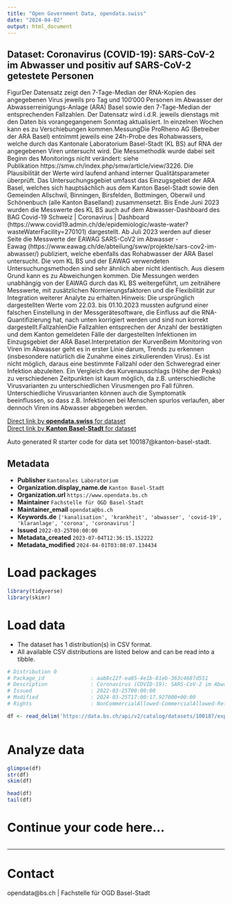 ```yaml
---
title: "Open Government Data, opendata.swiss"
date: "2024-04-02"
output: html_document
---
```


## Dataset: Coronavirus (COVID-19): SARS-CoV-2 im Abwasser und positiv auf SARS-CoV-2 getestete Personen

FigurDer Datensatz zeigt den 7-Tage-Median der RNA-Kopien des angegebenen Virus jeweils pro Tag und 100‘000 Personen im Abwasser der Abwasserreinigungs-Anlage (ARA) Basel sowie den 7-Tage-Median der entsprechenden Fallzahlen. Der Datensatz wird i.d.R. jeweils dienstags mit den Daten bis vorangegangenem Sonntag aktualisiert. In einzelnen Wochen kann es zu Verschiebungen kommen.MessungDie ProRheno AG (Betreiber der ARA Basel) entnimmt jeweils eine 24h-Probe des Rohabwassers, welche durch das Kantonale Laboratorium Basel-Stadt (KL BS) auf RNA der angegebenen Viren untersucht wird. Die Messmethodik wurde dabei seit Beginn des Monitorings nicht verändert: siehe Publikation https://smw.ch/index.php/smw/article/view/3226. Die Plausibilität der Werte wird laufend anhand interner Qualitätsparameter überprüft. Das Untersuchungsgebiet umfasst das Einzugsgebiet der ARA Basel, welches sich hauptsächlich aus dem Kanton Basel-Stadt sowie den Gemeinden Allschwil, Binningen, Birsfelden, Bottmingen, Oberwil und Schönenbuch (alle Kanton Baselland) zusammensetzt. Bis Ende Juni 2023 wurden die Messwerte des KL BS auch auf dem Abwasser-Dashboard des BAG Covid-⁠19 Schweiz | Coronavirus | Dashboard (https://www.covid19.admin.ch/de/epidemiologic/waste-water?wasteWaterFacility=270101) dargestellt. Ab Juli 2023 werden auf dieser Seite die Messwerte der EAWAG SARS-CoV2 im Abwasser - Eawag (https://www.eawag.ch/de/abteilung/sww/projekte/sars-cov2-im-abwasser/) publiziert, welche ebenfalls das Rohabwasser der ARA Basel untersucht. Die vom KL BS und der EAWAG verwendeten Untersuchungsmethoden sind sehr ähnlich aber nicht identisch. Aus diesem Grund kann es zu Abweichungen kommen. Die Messungen werden unabhängig von der EAWAG durch das KL BS weitergeführt, um zeitnähere Messwerte, mit zusätzlichen Normierungsfaktoren und die Flexibilität zur Integration weiterer Analyte zu erhalten.Hinweis: Die ursprünglich dargestellten Werte vom 22.03. bis 01.10.2023 mussten aufgrund einer falschen Einstellung in der Messgerätesoftware, die Einfluss auf die RNA-Quantifizierung hat, nach unten korrigiert werden und sind nun korrekt dargestellt.FallzahlenDie Fallzahlen entsprechen der Anzahl der bestätigten und dem Kanton gemeldeten Fälle der dargestellten Infektionen im Einzugsgebiet der ARA Basel.Interpretation der KurvenBeim Monitoring von Viren im Abwasser geht es in erster Linie darum, Trends zu erkennen (insbesondere natürlich die Zunahme eines zirkulierenden Virus). Es ist nicht möglich, daraus eine bestimmte Fallzahl oder den Schweregrad einer Infektion abzuleiten. Ein Vergleich des Kurvenausschlags (Höhe der Peaks) zu verschiedenen Zeitpunkten ist kaum möglich, da z.B. unterschiedliche Virusvarianten zu unterschiedlichen Virusmengen pro Fall führen. Unterschiedliche Virusvarianten können auch die Symptomatik beeinflussen, so dass z.B. Infektionen bei Menschen spurlos verlaufen, aber dennoch Viren ins Abwasser abgegeben werden.

[Direct link by **opendata.swiss** for dataset](https://opendata.swiss/de/dataset/coronavirus-covid-19-sars-cov-2-im-abwasser-und-positiv-auf-sars-cov-2-getestete-personen)<br>
[Direct link by **Kanton Basel-Stadt** for dataset](https://data.bs.ch/explore/dataset/100187/)

Auto generated R starter code for data set 100187@kanton-basel-stadt.

## Metadata

- **Publisher** `Kantonales Laboratorium`
- **Organization.display_name.de** `Kanton Basel-Stadt`
- **Organization.url** `https://www.opendata.bs.ch`
- **Maintainer** `Fachstelle für OGD Basel-Stadt`
- **Maintainer_email** `opendata@bs.ch`
- **Keywords.de** `['kanalisation', 'krankheit', 'abwasser', 'covid-19', 'klaranlage', 'corona', 'coronavirus']`
- **Issued** `2022-03-25T00:00:00`
- **Metadata_created** `2023-07-04T12:36:15.152222`
- **Metadata_modified** `2024-04-01T03:08:07.134434`


# Load packages

```r

library(tidyverse)
library(skimr)

```

# Load data

-   The dataset has 1 distribution(s) in CSV format.
-   All available CSV distributions are listed below and can be read into a tibble.

```r

# Distribution 0
# Package_id               : aab8c22f-ea85-4e1b-81eb-363c4687d551
# Description              : Coronavirus (COVID-19): SARS-CoV-2 im Abwasser und positiv auf SARS-CoV-2 getestete Personen (csv)
# Issued                   : 2022-03-25T00:00:00
# Modified                 : 2024-03-25T17:00:17.927000+00:00
# Rights                   : NonCommercialAllowed-CommercialAllowed-ReferenceRequired

df <- read_delim('https://data.bs.ch/api/v2/catalog/datasets/100187/exports/csv')



```

# Analyze data

```r

glimpse(df)
str(df)
skim(df)

head(df)
tail(df)

```

# Continue your code here...

```r

```

------------------------------------------------------------------------

# Contact

opendata@bs.ch | Fachstelle für OGD Basel-Stadt

